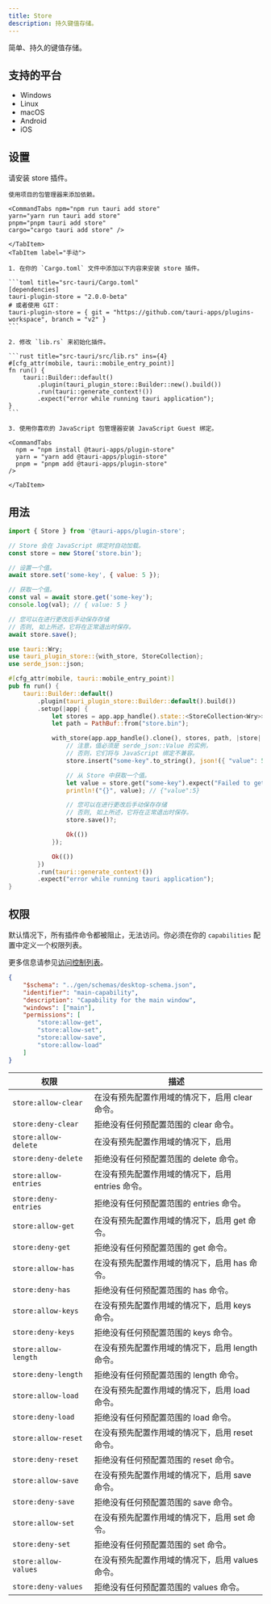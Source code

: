 ```yaml
---
title: Store
description: 持久键值存储。
---
```



<PluginLinks plugin="store" />

简单、持久的键值存储。

## 支持的平台

- Windows
- Linux
- macOS
- Android
- iOS

## 设置

请安装 store 插件。

<Tabs>
    <TabItem label="自动">

    使用项目的包管理器来添加依赖。

    <CommandTabs npm="npm run tauri add store"
    yarn="yarn run tauri add store"
    pnpm="pnpm tauri add store"
    cargo="cargo tauri add store" />

    </TabItem>
    <TabItem label="手动">

    1. 在你的 `Cargo.toml` 文件中添加以下内容来安装 store 插件。

    ```toml title="src-tauri/Cargo.toml"
    [dependencies]
    tauri-plugin-store = "2.0.0-beta"
    # 或者使用 GIT：
    tauri-plugin-store = { git = "https://github.com/tauri-apps/plugins-workspace", branch = "v2" }
    ```

    2. 修改 `lib.rs` 来初始化插件。

    ```rust title="src-tauri/src/lib.rs" ins={4}
    #[cfg_attr(mobile, tauri::mobile_entry_point)]
    fn run() {
        tauri::Builder::default()
            .plugin(tauri_plugin_store::Builder::new().build())
            .run(tauri::generate_context!())
            .expect("error while running tauri application");
    }
    ```

    3. 使用你喜欢的 JavaScript 包管理器安装 JavaScript Guest 绑定。

    <CommandTabs
      npm = "npm install @tauri-apps/plugin-store"
      yarn = "yarn add @tauri-apps/plugin-store"
      pnpm = "pnpm add @tauri-apps/plugin-store"
    />

    </TabItem>

</Tabs>

## 用法

<Tabs>
<TabItem label="JavaScript">

```js
import { Store } from '@tauri-apps/plugin-store';

// Store 会在 JavaScript 绑定时自动加载。
const store = new Store('store.bin');

// 设置一个值。
await store.set('some-key', { value: 5 });

// 获取一个值。
const val = await store.get('some-key');
console.log(val); // { value: 5 }

// 您可以在进行更改后手动保存存储
// 否则, 如上所述，它将在正常退出时保存。
await store.save();
```

</TabItem>
<TabItem label="Rust">

```rust title="src-tauri/src/lib.rs"
use tauri::Wry;
use tauri_plugin_store::{with_store, StoreCollection};
use serde_json::json;

#[cfg_attr(mobile, tauri::mobile_entry_point)]
pub fn run() {
    tauri::Builder::default()
        .plugin(tauri_plugin_store::Builder::default().build())
        .setup(|app| {
            let stores = app.app_handle().state::<StoreCollection<Wry>>();
            let path = PathBuf::from("store.bin");

            with_store(app.app_handle().clone(), stores, path, |store| {
                // 注意，值必须是 serde_json::Value 的实例，
                // 否则，它们将与 JavaScript 绑定不兼容。
                store.insert("some-key".to_string(), json!({ "value": 5 }))?;

                // 从 Store 中获取一个值。
                let value = store.get("some-key").expect("Failed to get value from store");
                println!("{}", value); // {"value":5}

                // 您可以在进行更改后手动保存存储
                // 否则, 如上所述，它将在正常退出时保存。
                store.save()?;

                Ok(())
            });

            Ok(())
        })
        .run(tauri::generate_context!())
        .expect("error while running tauri application");
}
```

</TabItem>
</Tabs>

## 权限

默认情况下，所有插件命令都被阻止，无法访问。你必须在你的 `capabilities` 配置中定义一个权限列表。

更多信息请参见[访问控制列表](/zh-cn/references/v2/acl)。

```json title="src-tauri/capabilities/main.json" ins={6-11}
{
	"$schema": "../gen/schemas/desktop-schema.json",
	"identifier": "main-capability",
	"description": "Capability for the main window",
	"windows": ["main"],
	"permissions": [
		"store:allow-get",
		"store:allow-set",
		"store:allow-save",
		"store:allow-load"
	]
}
```

| 权限                  | 描述                                              |
| --------------------- | ------------------------------------------------- |
| `store:allow-clear`   | 在没有预先配置作用域的情况下，启用 clear 命令。   |
| `store:deny-clear`    | 拒绝没有任何预配置范围的 clear 命令。             |
| `store:allow-delete`  | 在没有预先配置作用域的情况下，启用                |
| `store:deny-delete`   | 拒绝没有任何预配置范围的 delete 命令。            |
| `store:allow-entries` | 在没有预先配置作用域的情况下，启用 entries 命令。 |
| `store:deny-entries`  | 拒绝没有任何预配置范围的 entries 命令。           |
| `store:allow-get`     | 在没有预先配置作用域的情况下，启用 get 命令。     |
| `store:deny-get`      | 拒绝没有任何预配置范围的 get 命令。               |
| `store:allow-has`     | 在没有预先配置作用域的情况下，启用 has 命令。     |
| `store:deny-has`      | 拒绝没有任何预配置范围的 has 命令。               |
| `store:allow-keys`    | 在没有预先配置作用域的情况下，启用 keys 命令。    |
| `store:deny-keys`     | 拒绝没有任何预配置范围的 keys 命令。              |
| `store:allow-length`  | 在没有预先配置作用域的情况下，启用 length 命令。  |
| `store:deny-length`   | 拒绝没有任何预配置范围的 length 命令。            |
| `store:allow-load`    | 在没有预先配置作用域的情况下，启用 load 命令。    |
| `store:deny-load`     | 拒绝没有任何预配置范围的 load 命令。              |
| `store:allow-reset`   | 在没有预先配置作用域的情况下，启用 reset 命令。   |
| `store:deny-reset`    | 拒绝没有任何预配置范围的 reset 命令。             |
| `store:allow-save`    | 在没有预先配置作用域的情况下，启用 save 命令。    |
| `store:deny-save`     | 拒绝没有任何预配置范围的 save 命令。              |
| `store:allow-set`     | 在没有预先配置作用域的情况下，启用 set 命令。     |
| `store:deny-set`      | 拒绝没有任何预配置范围的 set 命令。               |
| `store:allow-values`  | 在没有预先配置作用域的情况下，启用 values 命令。  |
| `store:deny-values`   | 拒绝没有任何预配置范围的 values 命令。            |
